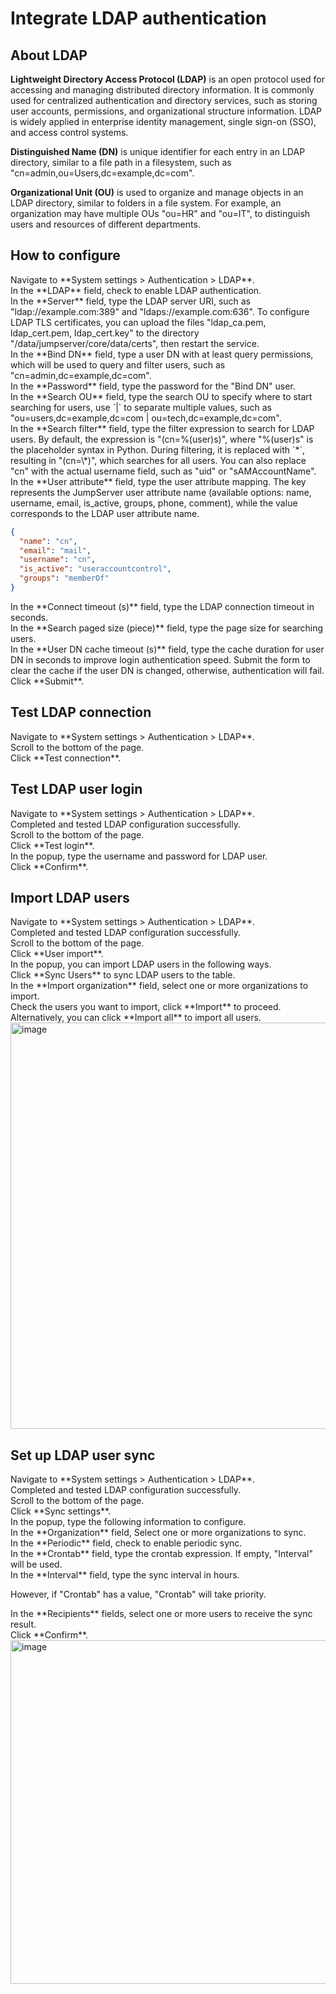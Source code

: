 # Integrate LDAP authentication

## About LDAP
**Lightweight Directory Access Protocol (LDAP)** is an open protocol used for accessing and managing distributed directory information. It is commonly used for centralized authentication and directory services, such as storing user accounts, permissions, and organizational structure information. LDAP is widely applied in enterprise identity management, single sign-on (SSO), and access control systems.

**Distinguished Name (DN)** is unique identifier for each entry in an LDAP directory, similar to a file path in a filesystem, such as "cn=admin,ou=Users,dc=example,dc=com".

**Organizational Unit (OU)** is used to organize and manage objects in an LDAP directory, similar to folders in a file system. For example, an organization may have multiple OUs "ou=HR" and "ou=IT", to distinguish users and resources of different departments.

## How to configure

<Steps>

<div>
<Nav name="system-settings" />
</div>

<div>
Navigate to **System settings > Authentication > LDAP**.
</div>

<div>
In the **LDAP** field, check to enable LDAP authentication.
</div>

<div>
In the **Server** field, type the LDAP server URI, such as "ldap://example.com:389" and "ldaps://example.com:636". 

<Alert type="tip">
To configure LDAP TLS certificates, you can upload the files "ldap_ca.pem, ldap_cert.pem, ldap_cert.key" to the directory "/data/jumpserver/core/data/certs", then restart the service.
</Alert>
</div>

<div>
In the **Bind DN** field, type a user DN with at least query permissions, which will be used to query and filter users, such as "cn=admin,dc=example,dc=com".
</div>

<div>
In the **Password** field, type the password for the "Bind DN" user.
</div>

<div>
In the **Search OU** field, type the search OU to specify where to start searching for users, use `|` to separate multiple values, such as "ou=users,dc=example,dc=com | ou=tech,dc=example,dc=com".
</div>

<div>
In the **Search filter** field, type the filter expression to search for LDAP users. By default, the expression is "(cn=%(user)s)", where "%(user)s" is the placeholder syntax in Python. During filtering, it is replaced with `*`, resulting in "(cn=\*)", which searches for all users. You can also replace "cn" with the actual username field, such as "uid" or "sAMAccountName".

</div>

<div>
In the **User attribute** field, type the user attribute mapping. The key represents the JumpServer user attribute name (available options: name, username, email, is_active, groups, phone, comment), while the value corresponds to the LDAP user attribute name.

```json copy=true filename="LDAP User Attribute Example"
{
  "name": "cn",
  "email": "mail",
  "username": "cn",
  "is_active": "useraccountcontrol",
  "groups": "memberOf"
}
```
</div>

<div>
In the **Connect timeout (s)** field, type the LDAP connection timeout in seconds.
</div>

<div>
In the **Search paged size (piece)** field, type the page size for searching users.
</div>

<div>
In the **User DN cache timeout (s)** field, type the cache duration for user DN in seconds to improve login authentication speed. Submit the form to clear the cache if the user DN is changed, otherwise, authentication will fail.
</div>

<div>
Click **Submit**.
</div>

</Steps>


## Test LDAP connection
<Steps>
<div>
<Nav name="system-settings" />
</div>

<div>
Navigate to **System settings > Authentication > LDAP**.
</div>

<div>
Scroll to the bottom of the page.
</div>

<div>
Click **Test connection**.
</div>
</Steps>

## Test LDAP user login
<Steps>
<div>
<Nav name="system-settings" />
</div>

<div>
Navigate to **System settings > Authentication > LDAP**.
</div>

<div>
Completed and tested LDAP configuration successfully.
</div>

<div>
Scroll to the bottom of the page.
</div>

<div>
Click **Test login**.
</div>

<div>
In the popup, type the username and password for LDAP user.
</div>

<div>
Click **Confirm**.
</div>
</Steps>

## Import LDAP users

<Steps>
<div>
<Nav name="system-settings" />
</div>

<div>
Navigate to **System settings > Authentication > LDAP**.
</div>

<div>
Completed and tested LDAP configuration successfully.
</div>

<div>
Scroll to the bottom of the page.
</div>

<div>
Click **User import**.
</div>

<div>
In the popup, you can import LDAP users in the following ways.
  <Steps stepLevel="2">
  <div>
  Click **Sync Users** to sync LDAP users to the table.
  </div>

  <div>
  <Icon name="xpack" /> In the **Import organization** field, select one or more organizations to import.
  </div>

  <div>
  Check the users you want to import, click **Import** to proceed.
  </div>

  <div>
  Alternatively, you can click **Import all** to import all users.
  </div>
  </Steps>
  <img src="/images/docs/admin-guides/system-settings/auth/ldap-import-user.png" alt="image" width="650"/>

</div>

</Steps>

##  Set up LDAP user sync
<Steps>
<div>
<Nav name="system-settings" />
</div>

<div>
Navigate to **System settings > Authentication > LDAP**.
</div>

<div>
Completed and tested LDAP configuration successfully.
</div>

<div>
Scroll to the bottom of the page.
</div>

<div>
Click **Sync settings**.
</div>

<div>
In the popup, type the following information to configure.
  <Steps stepLevel="2">
  <div>
  <Icon name="xpack"/> In the **Organization** field, Select one or more organizations to sync.
  </div>

  <div>
  In the **Periodic** field, check to enable periodic sync.
  </div>

  <div>
  In the **Crontab** field, type the crontab expression. If empty, "Interval" will be used.
  </div>

  <div>
  In the **Interval** field, type the sync interval in hours. 
  
  However, if "Crontab" has a value, "Crontab" will take priority.
  </div>

  <div>
  In the **Recipients** fields, select one or more users to receive the sync result.
  </div>
  <div>
  Click **Confirm**.
  </div>
  </Steps>
  <img src="/images/docs/admin-guides/system-settings/auth/ldap-sync-settings.png" alt="image" width="550"/>
</div>
</Steps>